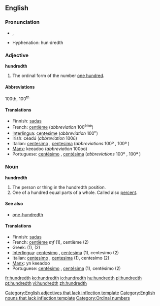 ==English==

===Pronunciation===
*{{IPA|/ˈhʌndɹɛdθ/}}, {{SAMPA|/"hVndrEdT/}}
*Hyphenation: hun·dredth

===Adjective===
'''hundredth'''

# The ordinal form of the number [[hundred|one hundred]].

====Abbreviations====
100th, 100<sup>th</sup>

====Translations====

*Finnish: [[sadas]]
*French: [[centième]] (''abbreviation'' 100<sup>ème</sup>)
*[[Interlingua]]: [[centesime]] (''abbreviation'' 100<sup>e</sup>)
*Irish: céadú (''abbreviation'' 100ú)
*Italian: [[centesimo]] {{m}}, [[centesima]] {{f}} (''abbreviations'' 100º {{m}}, 100ª {{f}})
*[[Manx]]: keeadoo (''abbreviation'' 100oo)
*Portuguese: [[centésimo]] {{m}}, [[centésima]] {{f}} (''abbreviations'' 100º {{m}}, 100ª {{f}})

===Noun===
'''hundredth'''

# The person or thing in the hundredth position.
# One of a hundred equal parts of a whole. Called also [[percent]].

====See also====
*[[one-hundredth]]

====Translations====

*Finnish: [[sadas]]
*French: [[centième]] ''mf'' (1), centième {{m}} (2)
*Greek: {{t|el|εκατοστός}} (1), {{t|el|εκατοστό|n}} (2)
*[[Interlingua]]: [[centesimo]] {{m}}, [[centesima]] {{f}} (1), centesimo (2)
*Italian: [[centesimo]] {{m}}, [[centesima]] {{f}} (1), centesimo {{m}} (2)
*[[Manx]]: yn keeadoo
*Portuguese: [[centésimo]] {{m}}, [[centésima]] {{f}} (1), centésimo {{m}} (2)

[[Category:English adjectives that lack inflection template]]
[[Category:English nouns that lack inflection template]]
[[Category:Ordinal numbers]]

[[fr:hundredth]]
[[ko:hundredth]]
[[io:hundredth]]
[[hu:hundredth]]
[[pl:hundredth]]
[[pt:hundredth]]
[[vi:hundredth]]
[[zh:hundredth]]